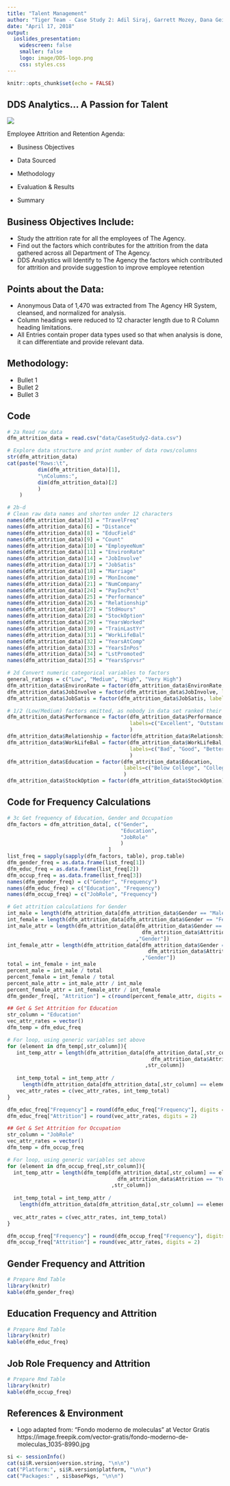 ```yaml
---
title: "Talent Management"
author: "Tiger Team - Case Study 2: Adil Siraj, Garrett Mozey, Dana Geislinger, & Luay Dajani"
date: "April 17, 2018"
output: 
  ioslides_presentation:
    widescreen: false
    smaller: false
    logo: image/DDS-logo.png
    css: styles.css
---
```

<style>
.small-code pre code {
  font-size: 5em;
}
</style>

```r
knitr::opts_chunk$set(echo = FALSE)
```

## DDS Analytics... A Passion for Talent
<div class="centered">
![](image/Combined.png)
</div>

Employee Attrition and Retention Agenda:

- Business Objectives

- Data Sourced

- Methodology

- Evaluation & Results

- Summary

## Business Objectives Include:

- Study the attrition rate for all the employees of The Agency.
- Find out the factors which contributes for the attrition from the data gathered across all Department of The Agency.
- DDS Analystics will Identify to The Agency the factors which contributed for attrition and provide suggestion to improve employee retention 

## Points about the Data:

- Anonymous Data of 1,470 was extracted from The Agency HR System, cleansed, and normalized for analysis.
- Column headings were reduced to 12 character length due to R Column heading limitations.
- All Entries contain proper data types used so that when analysis is done, it can differentiate and provide relevant data.

## Methodology:

- Bullet 1
- Bullet 2
- Bullet 3

## Code {.smaller}

``` r

# 2a Read raw data
dfm_attrition_data = read.csv("data/CaseStudy2-data.csv")

# Explore data structure and print number of data rows/columns
str(dfm_attrition_data)
cat(paste("Rows:\t",
          dim(dfm_attrition_data)[1],
          "\nColumns:",
          dim(dfm_attrition_data)[2]
          )
    )

# 2b-d
# Clean raw data names and shorten under 12 characters
names(dfm_attrition_data)[3] = "TravelFreq"
names(dfm_attrition_data)[6] = "Distance"
names(dfm_attrition_data)[8] = "EducField"
names(dfm_attrition_data)[9] = "Count"
names(dfm_attrition_data)[10] = "EmployeeNum"
names(dfm_attrition_data)[11] = "EnvironRate"
names(dfm_attrition_data)[14] = "JobInvolve"
names(dfm_attrition_data)[17] = "JobSatis"
names(dfm_attrition_data)[18] = "Marriage"
names(dfm_attrition_data)[19] = "MonIncome"
names(dfm_attrition_data)[21] = "NumCompany"
names(dfm_attrition_data)[24] = "PayIncPct"
names(dfm_attrition_data)[25] = "Performance"
names(dfm_attrition_data)[26] = "Relationship"
names(dfm_attrition_data)[27] = "StdHours"
names(dfm_attrition_data)[28] = "StockOption"
names(dfm_attrition_data)[29] = "YearsWorked"
names(dfm_attrition_data)[30] = "TrainLastYr"
names(dfm_attrition_data)[31] = "WorkLifeBal"
names(dfm_attrition_data)[32] = "YearsAtComp"
names(dfm_attrition_data)[33] = "YearsInPos"
names(dfm_attrition_data)[34] = "LstPromoted"
names(dfm_attrition_data)[35] = "YearsSprvsr"

# 2d Convert numeric categorical variables to factors
general_ratings = c("Low", "Medium", "High", "Very High")
dfm_attrition_data$EnvironRate = factor(dfm_attrition_data$EnvironRate, labels=general_ratings)
dfm_attrition_data$JobInvolve = factor(dfm_attrition_data$JobInvolve, labels=general_ratings)
dfm_attrition_data$JobSatis = factor(dfm_attrition_data$JobSatis, labels=general_ratings)

# 1/2 (Low/Medium) factors omitted, as nobody in data set ranked their performance lower than 3
dfm_attrition_data$Performance = factor(dfm_attrition_data$Performance,
                                        labels=c("Excellent", "Outstanding")
                                        )
dfm_attrition_data$Relationship = factor(dfm_attrition_data$Relationship, labels=general_ratings)
dfm_attrition_data$WorkLifeBal = factor(dfm_attrition_data$WorkLifeBal,
                                        labels=c("Bad", "Good", "Better", "Best")
                                        )
dfm_attrition_data$Education = factor(dfm_attrition_data$Education,
                                      labels=c("Below College", "College", "Bachelor", "Master", "Doctor")
                                      )
dfm_attrition_data$StockOption = factor(dfm_attrition_data$StockOption)

```

## Code for Frequency Calculations {.smaller}

```r
# 3c Get frequency of Education, Gender and Occupation
dfm_factors = dfm_attrition_data[, c("Gender",
                                     "Education",
                                     "JobRole"
                                     )
                                 ]
list_freq = sapply(sapply(dfm_factors, table), prop.table)
dfm_gender_freq = as.data.frame(list_freq[1])
dfm_educ_freq = as.data.frame(list_freq[2])
dfm_occup_freq = as.data.frame(list_freq[3])
names(dfm_gender_freq) = c("Gender", "Frequency")
names(dfm_educ_freq) = c("Education", "Frequency")
names(dfm_occup_freq) = c("JobRole", "Frequency")

# Get attrition calculations for Gender
int_male = length(dfm_attrition_data[dfm_attrition_data$Gender == "Male","Gender"])
int_female = length(dfm_attrition_data[dfm_attrition_data$Gender == "Female","Gender"])
int_male_attr = length(dfm_attrition_data[dfm_attrition_data$Gender == "Male" & 
                                            dfm_attrition_data$Attrition == "Yes"
                                          ,"Gender"])
int_female_attr = length(dfm_attrition_data[dfm_attrition_data$Gender == "Female" & 
                                              dfm_attrition_data$Attrition == "Yes"
                                            ,"Gender"])
total = int_female + int_male
percent_male = int_male / total
percent_female = int_female / total
percent_male_attr = int_male_attr / int_male
percent_female_attr = int_female_attr / int_female
dfm_gender_freq[, "Attrition"] = c(round(percent_female_attr, digits = 2), round(percent_male_attr, digits = 2))

## Get & Set Attrition for Education
str_column = "Education"
vec_attr_rates = vector()
dfm_temp = dfm_educ_freq

# For loop, using generic variables set above
for (element in dfm_temp[,str_column]){
   int_temp_attr = length(dfm_attrition_data[dfm_attrition_data[,str_column] == element & 
                                               dfm_attrition_data$Attrition == "Yes"
                                             ,str_column])
  
   int_temp_total = int_temp_attr / 
     length(dfm_attrition_data[dfm_attrition_data[,str_column] == element, str_column])
   vec_attr_rates = c(vec_attr_rates, int_temp_total)
}

dfm_educ_freq["Frequency"] = round(dfm_educ_freq["Frequency"], digits = 2)
dfm_educ_freq["Attrition"] = round(vec_attr_rates, digits = 2)

## Get & Set Attrition for Occupation
str_column = "JobRole"
vec_attr_rates = vector()
dfm_temp = dfm_occup_freq

# For loop, using generic variables set above
for (element in dfm_occup_freq[,str_column]){
  int_temp_attr = length(dfm_temp[dfm_attrition_data[,str_column] == element & 
                                    dfm_attrition_data$Attrition == "Yes"
                                  ,str_column])
  
  int_temp_total = int_temp_attr / 
    length(dfm_attrition_data[dfm_attrition_data[,str_column] == element, str_column])
  
  vec_attr_rates = c(vec_attr_rates, int_temp_total)
}

dfm_occup_freq["Frequency"] = round(dfm_occup_freq["Frequency"], digits = 2)
dfm_occup_freq["Attrition"] = round(vec_attr_rates, digits = 2)

```

## Gender Frequency and Attrition

```r
# Prepare Rmd Table
library(knitr)
kable(dfm_gender_freq)
```

## Education Frequency and Attrition

```r
# Prepare Rmd Table
library(knitr)
kable(dfm_educ_freq)
```

## Job Role Frequency and Attrition {.smaller}

```r
# Prepare Rmd Table
library(knitr)
kable(dfm_occup_freq)
```

## References & Environment {.smaller}

- Logo adapted from: "Fondo moderno de moleculas" at Vector Gratis  https://image.freepik.com/vector-gratis/fondo-moderno-de-moleculas_1035-8990.jpg

```r
si <- sessionInfo()
cat(si$R.version$version.string, "\n\n")
cat("Platform:", si$R.version$platform, "\n\n")
cat("Packages:" , si$basePkgs, "\n\n")
```
